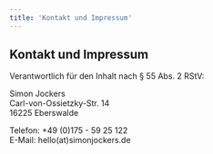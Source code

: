 ```yaml
---
title: 'Kontakt und Impressum'
---
```



<DefaultLayout>

## Kontakt und Impressum

Verantwortlich für den Inhalt nach § 55 Abs. 2 RStV: 

Simon Jockers<br/>
Carl-von-Ossietzky-Str. 14<br/>
16225 Eberswalde

Telefon: +49 (0)175 - 59 25 122<br/>
E-Mail: hello(at)simonjockers.de

</DefaultLayout>
